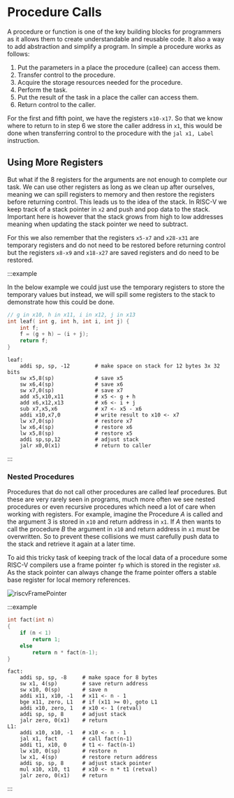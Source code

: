 # Procedure Calls

A procedure or function is one of the key building blocks for programmers as it allows them to create understandable and reusable code. It also a way to add abstraction and simplify a program. In simple a procedure works as follows:

1. Put the parameters in a place the procedure (callee) can access them.
2. Transfer control to the procedure.
3. Acquire the storage resources needed for the procedure.
4. Perform the task.
5. Put the result of the task in a place the caller can access them.
6. Return control to the caller.

For the first and fifth point, we have the registers `x10-x17`. So that we know where to return to in step 6 we store the caller address in `x1`, this would be done when transferring control to the procedure with the `jal x1, Label` instruction.

## Using More Registers

But what if the 8 registers for the arguments are not enough to complete our task. We can use other registers as long as we clean up after ourselves, meaning we can spill registers to memory and then restore the registers before returning control. This leads us to the idea of the stack. In RISC-V we keep track of a stack pointer in `x2` and push and pop data to the stack. Important here is however that the stack grows from high to low addresses meaning when updating the stack pointer we need to subtract.

For this we also remember that the registers `x5-x7` and `x28-x31` are temporary registers and do not need to be restored before returning control but the registers `x8-x9` and `x18-x27` are saved registers and do need to be restored.

:::example

In the below example we could just use the temporary registers to store the temporary values but instead, we will spill some registers to the stack to demonstrate how this could be done.

```c
// g in x10, h in x11, i in x12, j in x13
int leaf( int g, int h, int i, int j) {
    int f;
    f = (g + h) – (i + j);
    return f;
}
```

```assembly
leaf:
    addi sp, sp, -12        # make space on stack for 12 bytes 3x 32 bits
    sw x5,8(sp)             # save x5
    sw x6,4(sp)             # save x6
    sw x7,0(sp)             # save x7
    add x5,x10,x11          # x5 <- g + h
    add x6,x12,x13          # x6 <- i + j
    sub x7,x5,x6            # x7 <- x5 - x6
    addi x10,x7,0           # write result to x10 <- x7
    lw x7,0(sp)             # restore x7
    lw x6,4(sp)             # restore x6
    lw x5,8(sp)             # restore x5
    addi sp,sp,12           # adjust stack
    jalr x0,0(x1)           # return to caller
```

:::

### Nested Procedures

Procedures that do not call other procedures are called leaf procedures. But these are very rarely seen in programs, much more often we see nested procedures or even recursive procedures which need a lot of care when working with registers. For example, imagine the Procedure $A$ is called and the argument 3 is stored in `x10` and return address in `x1`. If $A$ then wants to call the procedure $B$ the argument in `x10` and return address in `x1` must be overwritten. So to prevent these collisions we must carefully push data to the stack and retrieve it again at a later time.

To aid this tricky task of keeping track of the local data of a procedure some RISC-V compilers use a frame pointer `fp` which is stored in the register `x8`. As the stack pointer can always change the frame pointer offers a stable base register for local memory references.

![riscvFramePointer](/compSci/riscvFramePointer.png)

:::example

```c
int fact(int n)
{
    if (n < 1)
        return 1;
    else
        return n * fact(n-1);
}
```

```assembly
fact:
    addi sp, sp, -8     # make space for 8 bytes
    sw x1, 4(sp)        # save return address
    sw x10, 0(sp)       # save n
    addi x11, x10, -1   # x11 <- n - 1
    bge x11, zero, L1   # if (x11 >= 0), goto L1
    addi x10, zero, 1   # x10 <- 1 (retval)
    addi sp, sp, 8      # adjust stack
    jalr zero, 0(x1)    # return
L1:
    addi x10, x10, -1   # x10 <- n - 1
    jal x1, fact        # call fact(n-1)
    addi t1, x10, 0     # t1 <- fact(n-1)
    lw x10, 0(sp)       # restore n
    lw x1, 4(sp)        # restore return address
    addi sp, sp, 8      # adjust stack pointer
    mul x10, x10, t1    # x10 <- n * t1 (retval)
    jalr zero, 0(x1)    # return
```

:::
